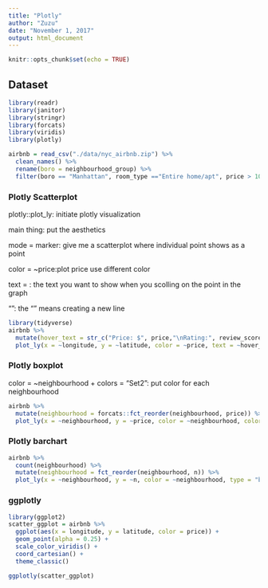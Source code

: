 ```yaml
---
title: "Plotly"
author: "Zuzu"
date: "November 1, 2017"
output: html_document
---
```


```r
knitr::opts_chunk$set(echo = TRUE)
```

## Dataset

```r
library(readr)
library(janitor)
library(stringr)
library(forcats)
library(viridis)
library(plotly)
```

```r
airbnb = read_csv("./data/nyc_airbnb.zip") %>%
  clean_names() %>%
  rename(boro = neighbourhood_group) %>%
  filter(boro == "Manhattan", room_type =="Entire home/apt", price > 100 & price < 400)
```

### Plotly Scatterplot

plotly::plot_ly: initiate plotly visualization

main thing: put the aesthetics

mode = marker: give me a scatterplot where individual point shows as a point

color = ~price:plot price use different color

text = : the text you want to show when you scolling on the point in the graph 

"\nRating": the "\n" means creating a new line 

```r
library(tidyverse)
airbnb %>% 
  mutate(hover_text = str_c("Price: $", price,"\nRating:", review_scores_location / 2)) %>%
  plot_ly(x = ~longitude, y = ~latitude, color = ~price, text = ~hover_text, type = "scatter", mode = "marker", alpha = 0.5)
```

### Plotly boxplot

color = ~neighbourhood + colors = "Set2": put color for each neighbourhood

```r
airbnb %>%
  mutate(neighbourhood = forcats::fct_reorder(neighbourhood, price)) %>%
  plot_ly(x = ~neighbourhood, y = ~price, color = ~neighbourhood, colors = "Set2", type = "box") 
```


### Plotly barchart

```r
airbnb %>% 
  count(neighbourhood) %>% 
  mutate(neighbourhood = fct_reorder(neighbourhood, n)) %>% 
  plot_ly(x = ~neighbourhood, y = ~n, color = ~neighbourhood, type = "bar")
```


### ggplotly

```r
library(ggplot2)
scatter_ggplot = airbnb %>%
  ggplot(aes(x = longitude, y = latitude, color = price)) +
  geom_point(alpha = 0.25) +
  scale_color_viridis() +
  coord_cartesian() +
  theme_classic()

ggplotly(scatter_ggplot)
```



